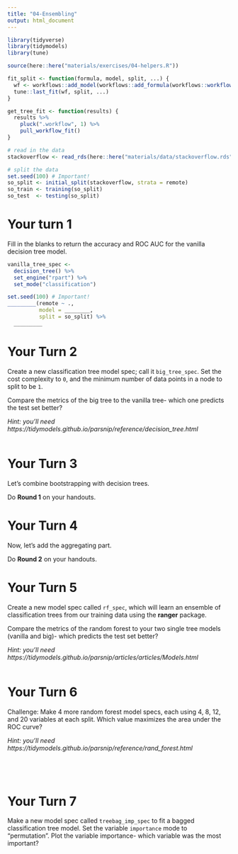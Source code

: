 ```yaml
---
title: "04-Ensembling"
output: html_document
---
```


```r
library(tidyverse)
library(tidymodels)
library(tune)

source(here::here("materials/exercises/04-helpers.R"))

fit_split <- function(formula, model, split, ...) {
  wf <- workflows::add_model(workflows::add_formula(workflows::workflow(), formula, blueprint = hardhat::default_formula_blueprint(indicators = FALSE)), model)
  tune::last_fit(wf, split, ...)
}

get_tree_fit <- function(results) {
  results %>% 
    pluck(".workflow", 1) %>% 
    pull_workflow_fit() 
}

# read in the data
stackoverflow <- read_rds(here::here("materials/data/stackoverflow.rds"))

# split the data
set.seed(100) # Important!
so_split <- initial_split(stackoverflow, strata = remote)
so_train <- training(so_split)
so_test  <- testing(so_split)
```

# Your turn 1

Fill in the blanks to return the accuracy and ROC AUC for the vanilla decision tree model.

```r
vanilla_tree_spec <-
  decision_tree() %>% 
  set_engine("rpart") %>% 
  set_mode("classification")

set.seed(100) # Important!
_________(remote ~ ., 
          model = ________, 
          split = so_split) %>% 
  _________
```


# Your Turn 2

Create a new classification tree model spec; call it `big_tree_spec`. 
Set the cost complexity to `0`, and the minimum number of data points in a node to split to be `1`. 

Compare the metrics of the big tree to the vanilla tree- which one predicts the test set better?

*Hint: you'll need https://tidymodels.github.io/parsnip/reference/decision_tree.html*

```r

```


# Your Turn 3

Let's combine bootstrapping with decision trees.

Do **Round 1** on your handouts.

# Your Turn 4

Now, let's add the aggregating part.

Do **Round 2** on your handouts.

# Your Turn 5

Create a new model spec called `rf_spec`, which will learn an ensemble of classification trees from our training data using the **ranger** package. 

Compare the metrics of the random forest to your two single tree models (vanilla and big)- which predicts the test set better?

*Hint: you'll need https://tidymodels.github.io/parsnip/articles/articles/Models.html*

```r

```

# Your Turn 6

Challenge: Make 4 more random forest model specs, each using 4, 8, 12, and 20 variables at each split. Which value maximizes the area under the ROC curve?

*Hint: you'll need https://tidymodels.github.io/parsnip/reference/rand_forest.html*

```r

```

```r

```

```r

```

```r

```


# Your Turn 7

Make a new model spec called `treebag_imp_spec` to fit a bagged classification tree model. Set the variable `importance` mode to "permutation". Plot the variable importance- which variable was the most important?

```r

```




